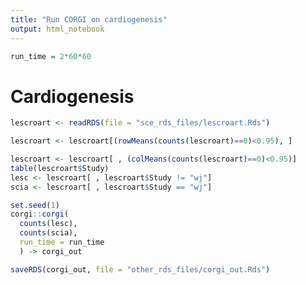 ```yaml
---
title: "Run CORGI on cardiogenesis"
output: html_notebook
---
```


```r
run_time = 2*60*60
```

# Cardiogenesis

```r
lescroart <- readRDS(file = "sce_rds_files/lescroart.Rds")

lescroart <- lescroart[(rowMeans(counts(lescroart)==0)<0.95), ] 

lescroart <- lescroart[ , (colMeans(counts(lescroart)==0)<0.95)]
table(lescroart$Study)
lesc <- lescroart[ , lescroart$Study != "wj"]
scia <- lescroart[ , lescroart$Study == "wj"]

set.seed(1)
corgi::corgi(
  counts(lesc),
  counts(scia),
  run_time = run_time
  ) -> corgi_out

saveRDS(corgi_out, file = "other_rds_files/corgi_out.Rds")

```